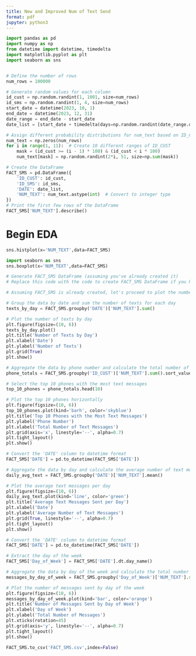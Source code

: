 ---
title: New and Improved Num of Text Send
format: pdf
jupyter: python3
---
```{python}
import pandas as pd
import numpy as np
from datetime import datetime, timedelta
import matplotlib.pyplot as plt
import seaborn as sns


# Define the number of rows
num_rows = 100000

# Generate random values for each column
id_cust = np.random.randint(1, 1001, size=num_rows)
id_sms = np.random.randint(1, 4, size=num_rows)
start_date = datetime(2023, 10, 1)
end_date = datetime(2023, 12, 31)
date_range = end_date - start_date
date_list = [start_date + timedelta(days=np.random.randint(date_range.days)) for _ in range(num_rows)]

# Assign different probability distributions for num_text based on ID_CUST
num_text = np.zeros(num_rows)
for i in range(1, 11):  # Create 10 different ranges of ID_CUST
    mask = (id_cust >= (i - 1) * 100) & (id_cust < i * 100)
    num_text[mask] = np.random.randint(2*i, 51, size=np.sum(mask))

# Create the DataFrame
FACT_SMS = pd.DataFrame({
    'ID_CUST': id_cust,
    'ID_SMS': id_sms,
    'DATE': date_list,
    'NUM_TEXT': num_text.astype(int)  # Convert to integer type
})
# Print the first few rows of the DataFrame
FACT_SMS['NUM_TEXT'].describe()
```
# Begin EDA

```{python}
sns.histplot(x='NUM_TEXT',data=FACT_SMS)
```
```{python}
import seaborn as sns
sns.boxplot(x='NUM_TEXT',data=FACT_SMS)
```
```{python}


# Generate FACT_SMS DataFrame (assuming you've already created it)
# Replace this code with the code to create FACT_SMS DataFrame if you haven't done it yet

# Assuming FACT_SMS is already created, let's proceed to plot the number of texts by day

# Group the data by date and sum the number of texts for each day
texts_by_day = FACT_SMS.groupby('DATE')['NUM_TEXT'].sum()

# Plot the number of texts by day
plt.figure(figsize=(10, 6))
texts_by_day.plot()
plt.title('Number of Texts by Day')
plt.xlabel('Date')
plt.ylabel('Number of Texts')
plt.grid(True)
plt.show()
```
```{python}


# Aggregate the data by phone number and calculate the total number of text messages for each phone number
phone_totals = FACT_SMS.groupby('ID_CUST')['NUM_TEXT'].sum().sort_values(ascending=False)

# Select the top 10 phones with the most text messages
top_10_phones = phone_totals.head(10)

# Plot the top 10 phones horizontally
plt.figure(figsize=(10, 6))
top_10_phones.plot(kind='barh', color='skyblue')
plt.title('Top 10 Phones with the Most Text Messages')
plt.ylabel('Phone Number')
plt.xlabel('Total Number of Text Messages')
plt.grid(axis='x', linestyle='--', alpha=0.7)
plt.tight_layout()
plt.show()

```
```{python}

# Convert the 'DATE' column to datetime format
FACT_SMS['DATE'] = pd.to_datetime(FACT_SMS['DATE'])

# Aggregate the data by day and calculate the average number of text messages for each day
daily_avg_text = FACT_SMS.groupby('DATE')['NUM_TEXT'].mean()

# Plot the average text messages per day
plt.figure(figsize=(10, 6))
daily_avg_text.plot(kind='line', color='green')
plt.title('Average Text Messages Sent per Day')
plt.xlabel('Date')
plt.ylabel('Average Number of Text Messages')
plt.grid(True, linestyle='--', alpha=0.7)
plt.tight_layout()
plt.show()

```
```{python}

# Convert the 'DATE' column to datetime format
FACT_SMS['DATE'] = pd.to_datetime(FACT_SMS['DATE'])

# Extract the day of the week
FACT_SMS['Day_of_Week'] = FACT_SMS['DATE'].dt.day_name()

# Aggregate the data by day of the week and calculate the total number of messages for each day
messages_by_day_of_week = FACT_SMS.groupby('Day_of_Week')['NUM_TEXT'].sum()

# Plot the number of messages sent by day of the week
plt.figure(figsize=(10, 6))
messages_by_day_of_week.plot(kind='bar', color='orange')
plt.title('Number of Messages Sent by Day of Week')
plt.xlabel('Day of Week')
plt.ylabel('Total Number of Messages')
plt.xticks(rotation=45)
plt.grid(axis='y', linestyle='--', alpha=0.7)
plt.tight_layout()
plt.show()
```
```{python}
FACT_SMS.to_csv('FACT_SMS.csv',index=False)
```
